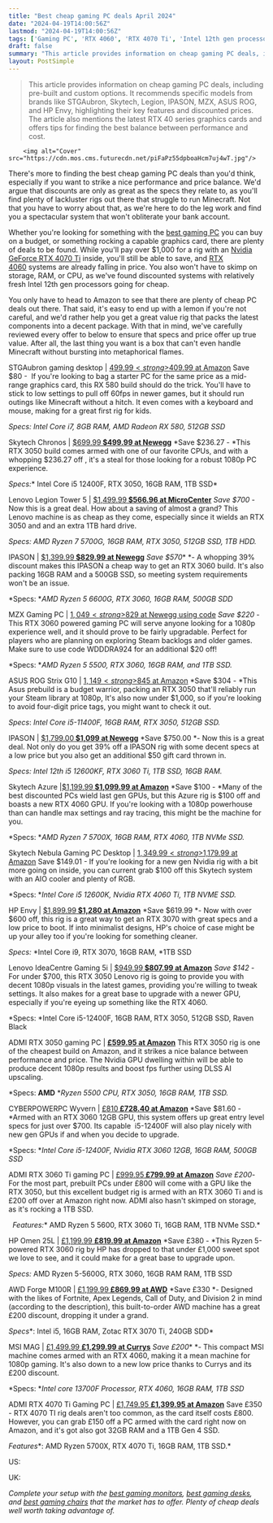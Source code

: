 ```yaml
---
title: "Best cheap gaming PC deals April 2024"
date: "2024-04-19T14:00:56Z"
lastmod: "2024-04-19T14:00:56Z"
tags: ['Gaming PC', 'RTX 4060', 'RTX 4070 Ti', 'Intel 12th gen processor', 'RTX 3050', 'RTX 3060 Ti', 'RTX 3060', 'RTX 3070']
draft: false
summary: "This article provides information on cheap gaming PC deals, including pre-built and custom options. It recommends specific models from brands like STGAubron, Skytech, Legion, IPASON, MZX, ASUS ROG, and HP Envy, highlighting their key features and discounted prices. The article also mentions the latest RTX 40 series graphics cards and offers tips for finding the best balance between performance and cost."
layout: PostSimple
---
```

> This article provides information on cheap gaming PC deals, including pre-built and custom options. It recommends specific models from brands like STGAubron, Skytech, Legion, IPASON, MZX, ASUS ROG, and HP Envy, highlighting their key features and discounted prices. The article also mentions the latest RTX 40 series graphics cards and offers tips for finding the best balance between performance and cost.


        <img alt="Cover" src="https://cdn.mos.cms.futurecdn.net/piFaPz55dpboaHcm7uj4wT.jpg"/>
        
There's more to finding the best cheap gaming PC deals than you'd think, especially if you want to strike a nice performance and price balance. We'd argue that discounts are only as great as the specs they relate to, as you'll find plenty of lackluster rigs out there that struggle to run Minecraft. Not that you have to worry about that, as we're here to do the leg work and find you a spectacular system that won't obliterate your bank account. 

Whether you're looking for something with the [best gaming PC](https://www.gamesradar.com/uk/best-gaming-pc-pre-builds/) you can buy on a budget, or something rocking a capable graphics card, there are plenty of deals to be found. While you'll pay over $1,000 for a rig with an [Nvidia GeForce RTX 4070 Ti](https://www.gamesradar.com/pny-geforce-rtx-4070-ti-review/) inside, you'll still be able to save, and [RTX 4060](https://www.gamesradar.com/nvidia-geforce-rtx-4060-review/) systems are already falling in price. You also won't have to skimp on storage, RAM, or CPU, as we've found discounted systems with relatively fresh Intel 12th gen processors going for cheap.

You only have to head to Amazon to see that there are plenty of cheap PC deals out there. That said, it's easy to end up with a lemon if you're not careful, and we'd rather help you get a great value rig that packs the latest components into a decent package. With that in mind, we've carefully reviewed every offer to below to ensure that specs and price offer up true value. After all, the last thing you want is a box that can't even handle Minecraft without bursting into metaphorical flames.

STGAubron gaming desktop | [$499.99 <strong>$409.99 at </strong>Amazon](https://target.georiot.com/Proxy.ashx?tsid=8426&GR_URL=https%3A%2F%2Famazon.com%2FSTGAubron-Desktop-Computer-Bluetooth-Keyboard%2Fdp%2FB0BK539D4V%3Ftag%3Dhawk-future-20%26ascsubtag%3Dgrd-gb-3655606677496417882-20)
Save $80 -  If you're looking to bag a starter PC for the same price as a mid-range graphics card, this RX 580 build should do the trick. You'll have to stick to low settings to pull off 60fps in newer games, but it should run outings like Minecraft without a hitch. It even comes with a keyboard and mouse, making for a great first rig for kids.

*Specs:* *Intel Core i7, 8GB RAM, AMD Radeon RX 580, 512GB SSD* 

Skytech Chronos | [$699.99<strong> $499.99 at Newegg</strong>](https://click.linksynergy.com/deeplink?id=HlvbvYZP82I&mid=44583&u1=grd-gb-3655606677496417882&murl=https%3A%2F%2Fwww.newegg.com%2Fskytech-st-chronosm-0501-b-ne-chronos-mini%2Fp%2F3D5-000Z-000S3%3FDescription%3Drtx%25203050%2520pc%26cm_re%3Drtx_3050%2520pc-_-3D5-000Z-000S3-_-Product)
*Save $236.27 - *This RTX 3050 build comes armed with one of our favorite CPUs, and with a whopping $236.27 off , it's a steal for those looking for a robust 1080p PC experience.

*Specs:** Intel Core i5 12400F, RTX 3050, 16GB RAM, 1TB SSD*

Lenovo Legion Tower 5 | [$1,499.99<strong> $566.96 at MicroCenter</strong>](https://www.microcenter.com/product/664711/Legion_Tower_5_Gaming_PC;_AMD_Ryzen_7_5700G_38GHz_Processor;_NVIDIA_GeForce_RTX_3050_8GB_GDDR6;_16GB_DDR4-3200_RAM;_512GB_SSD1TB_HDD;_Microsoft_Window)
*Save $700* - Now this is a great deal. How about a saving of almost a grand? This Lenovo machine is as cheap as they come, especially since it wields an RTX 3050 and and an extra 1TB hard drive.

*Specs:* *AMD Ryzen 7 5700G, 16GB RAM, RTX 3050, 512GB SSD, 1TB HDD.*

IPASON | [$1,399.99<strong> $829.99 at Newegg</strong>](https://click.linksynergy.com/deeplink?id=HlvbvYZP82I&mid=44583&u1=grd-gb-3655606677496417882&murl=https%3A%2F%2Fwww.newegg.com%2Fp%2F3D5-001U-001D1%3Fitem%3D9SIAZEBJB81838%26)
*Save $570** *- A whopping 39% discount makes this IPASON a cheap way to get an RTX 3060 build. It's also packing 16GB RAM and a 500GB SSD, so meeting system requirements won't be an issue.

*Specs: **AMD Ryzen 5 6600G, RTX 3060, 16GB RAM, 500GB SDD*

MZX Gaming PC | [$1,049 <strong>$829 at Newegg using code</strong>](https://click.linksynergy.com/deeplink?id=HlvbvYZP82I&mid=44583&u1=grd-gb-3655606677496417882&murl=https%3A%2F%2Fwww.newegg.com%2Fp%2F1VK-01Z1-00030)
*Save $220* - This RTX 3060 powered gaming PC will serve anyone looking for a 1080p experience well, and it should prove to be fairly upgradable. Perfect for players who are planning on exploring Steam backlogs and older games. Make sure to use code WDDDRA924 for an additional $20 off!

*Specs: **AMD Ryzen 5 5500, RTX 3060, 16GB RAM, and 1TB SSD.*

ASUS ROG Strix G10 | [$1,149 <strong>$845 at Amazon</strong>](https://target.georiot.com/Proxy.ashx?tsid=8426&GR_URL=https%3A%2F%2Famazon.com%2FASUS-G10CE-BB554-I5-11400F-3050-W11H%2Fdp%2FB0BFWHY77H%3Ftag%3Dhawk-future-20%26ascsubtag%3Dgrd-gb-3655606677496417882-20)
*Save $304 - *This Asus prebuild is a budget warrior, packing an RTX 3050 that'll reliably run your Steam library at 1080p, It's also now under $1,000, so if you're looking to avoid four-digit price tags, you might want to check it out.

*Specs*: *Intel Core i5-11400F, 16GB RAM, RTX 3050, 512GB SSD.*

IPASON | [$1,799.00<strong> $1,099 at Newegg</strong>](https://click.linksynergy.com/deeplink?id=HlvbvYZP82I&mid=44583&u1=grd-gb-3655606677496417882&murl=https%3A%2F%2Fwww.newegg.com%2Fp%2F3D5-001U-001B2%3FDescription%3Drtx%25203060%2520gaming%2520pc%26cm_re%3Drtx_3060%2520gaming%2520pc-_-3D5-001U-001B2-_-Product%26quicklink%3Dtrue)
*Save $750.00 *- Now this is a great deal. Not only do you get 39% off a IPASON rig with some decent specs at a low price but you also get an additional $50 gift card thrown in.

*Specs:* *Intel 12th i5 12600KF, RTX 3060 Ti, 1TB SSD, 16GB RAM.*

Skytech Azure |[$1,199.99<strong> $1,099.99 at Amazon</strong>](https://target.georiot.com/Proxy.ashx?tsid=8426&GR_URL=https%3A%2F%2Famazon.com%2FSkytech-Azure-Gaming-PC-Desktop%2Fdp%2FB0C9PN9CFQ%3Ftag%3Dhawk-future-20%26ascsubtag%3Dgrd-gb-3655606677496417882-20)
*Save $100 - *Many of the best discounted PCs wield last gen GPUs, but this Azure rig is $100 off and boasts a new RTX 4060 GPU. If you're looking with a 1080p powerhouse than can handle max settings and ray tracing, this might be the machine for you.

*Specs: **AMD Ryzen 7 5700X, 16GB RAM, RTX 4060, 1TB NVMe SSD.*

Skytech Nebula Gaming PC Desktop | [$1,349.99  <strong>$1,179.99 at Amazon</strong>](https://target.georiot.com/Proxy.ashx?tsid=8426&GR_URL=https%3A%2F%2Famazon.com%2FSkytech-Nebula-Gaming-PC-Desktop%2Fdp%2FB0CD1V8N6W%3Ftag%3Dhawk-future-20%26ascsubtag%3Dgrd-gb-3655606677496417882-20)
Save $149.01 - If you're looking for a new gen Nvidia rig with a bit more going on inside, you can current grab $100 off this Skytech system with an AIO cooler and plenty of RGB.

*Specs: **Intel Core i5 12600K, Nvidia RTX 4060 Ti, 1TB NVME SSD.*

HP Envy | [$1,899.99<strong> $1,280 at Amazon</strong>](https://target.georiot.com/Proxy.ashx?tsid=8426&GR_URL=https%3A%2F%2Famazon.com%2Fdp%2FB0B75K5K18%3Ftag%3Dhawk-future-20%26ascsubtag%3Dgrd-gb-3655606677496417882-20)
*Save $619.99 *- Now with over $600 off, this rig is a great way to get an RTX 3070 with great specs and a low price to boot. If into minimalist designs, HP's choice of case might be up your alley too if you're looking for something cleaner.

*Specs:* *Intel Core i9, RTX 3070, 16GB RAM, *1TB SSD

Lenovo IdeaCentre Gaming 5i | [$949.99<strong> $807.99 at Amazon</strong>](https://target.georiot.com/Proxy.ashx?tsid=8426&GR_URL=https%3A%2F%2Famazon.com%2FLenovo-IdeaCentre-Gaming-5i-12400-8GB%2Fdp%2FB0BDR8YKF1%3Ftag%3Dhawk-future-20%26ascsubtag%3Dgrd-gb-3655606677496417882-20)
*Save $142* - For under $700, this RTX 3050 Lenovo rig is going to provide you with decent 1080p visuals in the latest games, providing you're willing to tweak settings. It also makes for a great base to upgrade with a newer GPU, especially if you're eyeing up something like the RTX 4060.

*Specs: *Intel Core i5-12400F, 16GB RAM, RTX 3050, 512GB SSD, Raven Black

ADMI RTX 3050 gaming PC | [<strong>£599.95 at Amazon</strong>](https://target.georiot.com/Proxy.ashx?tsid=8426&GR_URL=https%3A%2F%2Famazon.co.uk%2FADMI-Gaming-PC-2400MHz-Windows%2Fdp%2FB01GVMI17O%2Fref%3Dsr_1_2_sspa%3Fkeywords%3Dgaming%2Bpc%2Brtx%2B3050%26qid%3D1682005274%26sr%3D8-2-spons%26sp_csd%3Dd2lkZ2V0TmFtZT1zcF9hdGY%26psc%3D1%26tag%3Dhawk-future-21%26ascsubtag%3Dgrd-gb-3655606677496417882-21)
This RTX 3050 rig is one of the cheapest build on Amazon, and it strikes a nice balance between performance and price. The Nvidia GPU dwelling within will be able to produce decent 1080p results and boost fps further using DLSS AI upscaling. 

*Specs: **AMD** **Ryzen 5500 CPU, RTX 3050, 16GB RAM, 1TB SSD.*

CYBERPOWERPC Wyvern | [£810<strong> £728.40 at Amazon</strong>](https://target.georiot.com/Proxy.ashx?tsid=8426&GR_URL=https%3A%2F%2Famazon.co.uk%2FCyberpowerPC-Achilles-Gaming-PC-Processor%2Fdp%2FB0753KR3PR%3Ftag%3Dhawk-future-21%26ascsubtag%3Dgrd-gb-3655606677496417882-21)
*Save $81.60 - *Armed with an RTX 3060 12GB GPU, this system offers up great entry level specs for just over $700. Its capable  i5-12400F will also play nicely with new gen GPUs if and when you decide to upgrade.

*Specs: **Intel Core i5-12400F, Nvidia RTX 3060 12GB, 16GB RAM, 500GB SSD*

ADMI RTX 3060 Ti gaming PC | [£999.95<strong> £799.99 at Amazon</strong>](https://target.georiot.com/Proxy.ashx?tsid=8426&GR_URL=https%3A%2F%2Famazon.co.uk%2FADMI-GAMING-Gaming-Desktop-4-0GHz%2Fdp%2FB01GVMF2WG%3Ftag%3Dhawk-future-21%26ascsubtag%3Dgrd-gb-3655606677496417882-21)
*Save £200*- For the most part, prebuilt PCs under £800 will come with a GPU like the RTX 3050, but this excellent budget rig is armed with an RTX 3060 Ti and is £200 off over at Amazon right now. ADMI also hasn't skimped on storage, as it's rocking a 1TB SSD.

 
*Features:** AMD Ryzen 5 5600, RTX 3060 Ti, 16GB RAM, 1TB NVMe SSD.*

HP Omen 25L | [£1,199.99 <strong>£819.99 at Amazon</strong>](https://target.georiot.com/Proxy.ashx?tsid=8426&GR_URL=https%3A%2F%2Famazon.co.uk%2FOMEN-Gaming-GT15-0015na-United-Kingdom%2Fdp%2FB09RQ8ZB79%3Ftag%3Dhawk-future-21%26ascsubtag%3Dgrd-gb-3655606677496417882-21)
*Save £380 - *This Ryzen 5-powered RTX 3060 rig by HP has dropped to that under £1,000 sweet spot we love to see, and it could make for a great base to upgrade upon.

*Specs:* AMD Ryzen 5-5600G, RTX 3060, 16GB RAM RAM, 1TB SSD

AWD Forge M100R | [£1,199.99<strong> £869.99 at AWD</strong>](https://go.redirectingat.com/?id=92X1161492&xcust=grd_gb_3655606677496417882&xs=1&url=https%3A%2F%2Fwww.awd-it.co.uk%2Fgaming-pc%2Fby-cpu%2Fintel-cpu-gaming-pc%2Fawd-forge-m100r-argb-intel-i5-11400f-six-core-rtx-3070-ti-8gb-desktop-pc-for-gaming.html%3Fgclid%3DCj0KCQiA8aOeBhCWARIsANRFrQFDhp--9bK9i1IoYQL5DWvQT82Un-OZaGqeD1CNsj7NJMKKCC6suiMaAj9HEALw_wcB&sref)
*Save £330 *- Designed with the likes of Fortnite, Apex Legends, Call of Duty, and Division 2 in mind (according to the description), this built-to-order AWD machine has a great £200 discount, dropping it under a grand.

*Specs**: Intel i5, 16GB RAM, Zotac RTX 3070 Ti, 240GB SDD*

MSI MAG | [£1,499.99 <strong>£1,299.99 at Currys</strong>](https://www.awin1.com/awclick.php?awinmid=22479&awinaffid=103504&clickref=grd-gb-3655606677496417882&p=https%3A%2F%2Fwww.currys.co.uk%2Fproducts%2Fmsi-mag-infinite-s3-gaming-pc-intel-core-i7-rtx-4060-1-tb-ssd-10252669.html)
*Save £200** *- This compact MSI machine comes armed with an RTX 4060, making it a mean machine for 1080p gaming. It's also down to a new low price thanks to Currys and its £200 discount.

*Specs: **Intel core 13700F Processor, RTX 4060, 16GB RAM, 1TB SSD*

ADMI RTX 4070 Ti Gaming PC | [£1,749.95 <strong>£1,399.95 at Amazon</strong>](https://target.georiot.com/Proxy.ashx?tsid=8426&GR_URL=https%3A%2F%2Famazon.co.uk%2FADMI-1080-GAMING-GA-Z170-Gaming-Pre-Installed%2Fdp%2FB01G926NYY%3Ftag%3Dhawk-future-21%26ascsubtag%3Dgrd-gb-3655606677496417882-21)
Save £350 - RTX 4070 TI rig deals aren't too common, as the card itself costs £800. However, you can grab £150 off a PC armed with the card right now on Amazon, and it's got also got 32GB RAM and a 1TB Gen 4 SSD. 

*Features**: AMD Ryzen 5700X, RTX 4070 Ti, 16GB RAM, 1TB SSD.*

US: 

UK: 

*Complete your setup with the *[<em>best gaming monitors</em>](https://www.gamesradar.com/best-gaming-monitors-compared/)*, *[<em>best gaming desks</em>](https://www.gamesradar.com/best-gaming-desks/)*, and *[<em>best gaming chairs</em>](https://www.gamesradar.com/best-gaming-chair/)* that the market has to offer. Plenty of cheap deals well worth taking advantage of.*
        